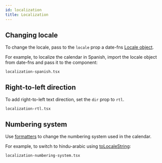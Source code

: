 ```yaml
---
id: localization
title: Localization
---
```


## Changing locale

To change the locale, pass to the `locale` prop a date-fns [Locale
object](http://date-fns.org/docs/Locale).

For example, to localize the calendar in Spanish, import the locale object from
date-fns and pass it to the component:

```include
localization-spanish.tsx
```

## Right-to-left direction

To add right-to-left text direction, set the `dir` prop to `rtl`.

```include
localization-rtl.tsx
```

## Numbering system

Use [formatters](formatters) to change the numbering system used in the
calendar.

For example, to switch to hindu-arabic using
[toLocaleString](https://developer.mozilla.org/en/docs/Web/JavaScript/Reference/Global_Objects/Date/toLocaleString):

```include
localization-numbering-system.tsx
```
